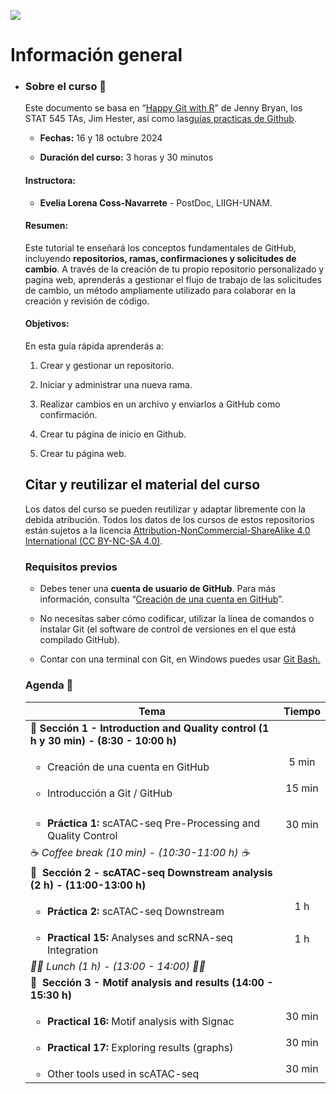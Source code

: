 ::: {layout-ncol="2"}
![](https://liigh.unam.mx/wp-content/uploads/2016/05/logo-liigh-unam.png)
:::

# Información general {.unnumbered}

-   ::: {.panel-tabset group="globalInfo"}
    ### Sobre el curso 📌

    Este documento se basa en "[Happy Git with R](https://happygitwithr.com/)" de Jenny Bryan, los STAT 545 TAs, Jim Hester, así como las[guías practicas de Github](https://docs.github.com/es/get-started/start-your-journey/hello-world).

    -   **Fechas:** 16 y 18 octubre 2024

    -   **Duración del curso:** 3 horas y 30 minutos

    #### **Instructora:**

    -   **Evelia Lorena Coss-Navarrete** - PostDoc, LIIGH-UNAM.

    #### **Resumen:**

    Este tutorial te enseñará los conceptos fundamentales de GitHub, incluyendo **repositorios, ramas, confirmaciones y solicitudes de cambio**. A través de la creación de tu propio repositorio personalizado y pagina web, aprenderás a gestionar el flujo de trabajo de las solicitudes de cambio, un método ampliamente utilizado para colaborar en la creación y revisión de código.

    #### **Objetivos:**

    En esta guía rápida aprenderás a:

    1.  Crear y gestionar un repositorio.

    2.  Iniciar y administrar una nueva rama.

    3.  Realizar cambios en un archivo y enviarlos a GitHub como confirmación.

    4.  Crear tu página de inicio en Github.

    5.  Crear tu página web.

    ## Citar y reutilizar el material del curso

    Los datos del curso se pueden reutilizar y adaptar libremente con la debida atribución. Todos los datos de los cursos de estos repositorios están sujetos a la licencia [Attribution-NonCommercial-ShareAlike 4.0 International (CC BY-NC-SA 4.0)](https://creativecommons.org/licenses/by-nc-sa/4.0/).

    ### Requisitos previos

    -   Debes tener una **cuenta de usuario de GitHub**. Para más información, consulta "[Creación de una cuenta en GitHub](https://docs.github.com/es/get-started/start-your-journey/creating-an-account-on-github)".

    -   No necesitas saber cómo codificar, utilizar la línea de comandos o instalar Git (el software de control de versiones en el que está compilado GitHub).

    -   Contar con una terminal con Git, en Windows puedes usar [Git Bash.](https://miguel-mx.github.io/2024-01-24-ccm-unam-swc/)

    ### Agenda 📆 {#agenda}

    +-------------------------------------------------------------------------------------------+--------+
    | Tema                                                                                      | Tiempo |
    +===========================================================================================+:======:+
    | 🔷 **Sección** **1 - Introduction and Quality control (1 h y 30 min) - (8:30 - 10:00 h)** |        |
    +-------------------------------------------------------------------------------------------+--------+
    | -   Creación de una cuenta en GitHub                                                      | 5 min  |
    +-------------------------------------------------------------------------------------------+--------+
    | -   Introducción a Git / GitHub                                                           | 15 min |
    +-------------------------------------------------------------------------------------------+--------+
    |                                                                                           |        |
    +-------------------------------------------------------------------------------------------+--------+
    | -   **Práctica 1:** scATAC-seq Pre-Processing and Quality Control                         | 30 min |
    +-------------------------------------------------------------------------------------------+--------+
    | ☕ *Coffee break (10 min) - (10:30-11:00 h) ☕*                                           |        |
    +-------------------------------------------------------------------------------------------+--------+
    | 🔷  **Sección** **2 - scATAC-seq Downstream analysis** **(2 h) - (11:00-13:00 h)**        |        |
    +-------------------------------------------------------------------------------------------+--------+
    | -   **Práctica 2:** scATAC-seq Downstream                                                 | 1 h    |
    +-------------------------------------------------------------------------------------------+--------+
    | -   **Practical 15:** Analyses and scRNA-seq Integration                                  | 1 h    |
    +-------------------------------------------------------------------------------------------+--------+
    | *🍖🍗 Lunch (1 h) - (13:00 - 14:00) 🍖🍗*                                                 |        |
    +-------------------------------------------------------------------------------------------+--------+
    | 🔷  **Sección 3 - Motif analysis and results (14:00 - 15:30 h)**                          |        |
    +-------------------------------------------------------------------------------------------+--------+
    | -   **Practical 16:** Motif analysis with Signac                                          | 30 min |
    +-------------------------------------------------------------------------------------------+--------+
    | -   **Practical 17:** Exploring results (graphs)                                          | 30 min |
    +-------------------------------------------------------------------------------------------+--------+
    | -   Other tools used in scATAC-seq                                                        | 30 min |
    +-------------------------------------------------------------------------------------------+--------+
    :::
